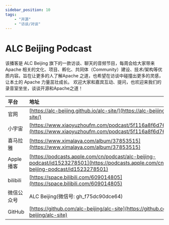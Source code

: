 ---
sidebar_position: 10
tags:
    - "开源"
    - "访谈/对谈"
---

# ALC Beijing Podcast

该播客是 ALC Beijing 旗下的一款访谈、聊天的音频节目，每周会给大家带来Apache 相关的文化、项目、孵化、共同体（Community）建设、技术/架构等优质内容。旨在让更多的人了解Apache 之道，也希望在访谈中碰撞出更多的灵感，让本土的 Apache 力量茁壮成长。 欢迎大家和嘉宾互动、提问，也欢迎来我们的录音室坐坐，谈谈开源和Apache之道！

| 平台 | 地址 |
|:--|:----|
| 官网 | [https://alc-beijing.github.io/alc-site/](https://alc-beijing.github.io/alc-site/) |
| 小宇宙 | [https://www.xiaoyuzhoufm.com/podcast/5f116a8f6d76607427ca7c47](https://www.xiaoyuzhoufm.com/podcast/5f116a8f6d76607427ca7c47) |
| 喜马拉雅 | [https://www.ximalaya.com/album/37853515](https://www.ximalaya.com/album/37853515) |
| Apple 播客 | [https://podcasts.apple.com/cn/podcast/alc-beijing-podcast/id1523278501](https://podcasts.apple.com/cn/podcast/alc-beijing-podcast/id1523278501) |
| bilibili | [https://space.bilibili.com/609014805](https://space.bilibili.com/609014805) |
| 微信公众号 | ALC Beijing(微信号: gh_f75dc90dce64) |
| GitHub | [https://github.com/alc-beijing/alc-site](https://github.com/alc-beijing/alc-site) |
